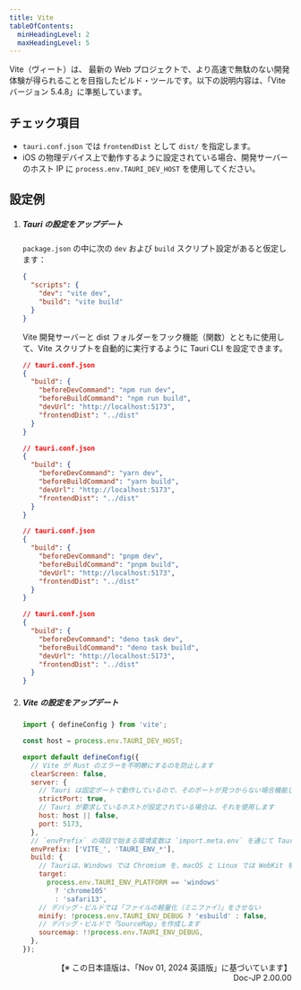 ```yaml
---
title: Vite
tableOfContents:
  minHeadingLevel: 2
  maxHeadingLevel: 5
---
```



Vite（ヴィート）は、 最新の Web プロジェクトで、より高速で無駄のない開発体験が得られることを目指したビルド・ツールです。以下の説明内容は、「Vite バージョン 5.4.8」に準拠しています。　

## チェック項目

- `tauri.conf.json` では `frontendDist` として `dist/` を指定します。
- iOS の物理デバイス上で動作するように設定されている場合、開発サーバーのホスト IP に `process.env.TAURI_DEV_HOST` を使用してください。

## 設定例

<Steps>

1.  ##### Tauri の設定をアップデート

    `package.json` の中に次の `dev` および `build` スクリプト設定があると仮定します：

    ```json
    {
      "scripts": {
        "dev": "vite dev",
        "build": "vite build"
      }
    }
    ```

    Vite 開発サーバーと dist フォルダーをフック機能（関数）とともに使用して、Vite スクリプトを自動的に実行するように Tauri CLI を設定できます。

    <Tabs>

    <TabItem label="npm">

    ```json
    // tauri.conf.json
    {
      "build": {
        "beforeDevCommand": "npm run dev",
        "beforeBuildCommand": "npm run build",
        "devUrl": "http://localhost:5173",
        "frontendDist": "../dist"
      }
    }
    ```

    </TabItem>

    <TabItem label="yarn">

    ```json
    // tauri.conf.json
    {
      "build": {
        "beforeDevCommand": "yarn dev",
        "beforeBuildCommand": "yarn build",
        "devUrl": "http://localhost:5173",
        "frontendDist": "../dist"
      }
    }
    ```

    </TabItem>

    <TabItem label="pnpm">

    ```json
    // tauri.conf.json
    {
      "build": {
        "beforeDevCommand": "pnpm dev",
        "beforeBuildCommand": "pnpm build",
        "devUrl": "http://localhost:5173",
        "frontendDist": "../dist"
      }
    }
    ```

    </TabItem>

    <TabItem label="deno">

    ```json
    // tauri.conf.json
    {
      "build": {
        "beforeDevCommand": "deno task dev",
        "beforeBuildCommand": "deno task build",
        "devUrl": "http://localhost:5173",
        "frontendDist": "../dist"
      }
    }
    ```

    </TabItem>

    </Tabs>

1.  ##### Vite の設定をアップデート

    ```js title="vite.config.js"
    import { defineConfig } from 'vite';

    const host = process.env.TAURI_DEV_HOST;

    export default defineConfig({
      // Vite が Rust のエラーを不明瞭にするのを防止します
      clearScreen: false,
      server: {
        // Tauri は固定ポートで動作しているので、そのポートが見つからない場合機能しません
        strictPort: true,
        // Tauri が要求しているホストが設定されている場合は、それを使用します
        host: host || false,
        port: 5173,
      },
      // `envPrefix` の項目で始まる環境変数は `import.meta.env` を通じて Tauri のソース・コードから参照できます
      envPrefix: ['VITE_', 'TAURI_ENV_*'],
      build: {
        // Tauriは、Windows では Chromium を、macOS と Linux では WebKit を使用しています
        target:
          process.env.TAURI_ENV_PLATFORM == 'windows'
            ? 'chrome105'
            : 'safari13',
        // デバッグ・ビルドでは「ファイルの軽量化（ミニファイ）」をさせない
        minify: !process.env.TAURI_ENV_DEBUG ? 'esbuild' : false,
        // デバッグ・ビルドで「SourceMap」を作成します
        sourcemap: !!process.env.TAURI_ENV_DEBUG,
      },
    });
    ```

</Steps>


<div style="text-align: right;">
【※ この日本語版は、「Nov 01, 2024 英語版」に基づいています】<br />
Doc-JP 2.00.00
</div>
